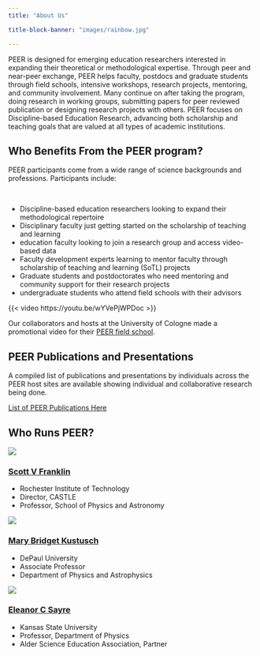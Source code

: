 ```yaml
---
title: "About Us"

title-block-banner: "images/rainbow.jpg"

---
```


PEER is designed for emerging education researchers interested in expanding their theoretical or methodological expertise. Through peer and near-peer exchange, PEER helps faculty, postdocs and graduate students through field schools, intensive workshops, research projects, mentoring, and community involvement. Many continue on after taking the program, doing research in working groups, submitting papers for peer reviewed publication or designing research projects with others. PEER focuses on Discipline-based Education Research, advancing both scholarship and teaching goals that are valued at all types of academic institutions.

## Who Benefits From the PEER program?

PEER participants come from a wide range of science backgrounds and professions. Participants include:  

&nbsp;  

* Discipline-based education researchers looking to expand their methodological repertoire
* Disciplinary faculty just getting started on the scholarship of teaching and learning
* education faculty looking to join a research group and access video-based data
* Faculty development experts learning to mentor faculty through scholarship of teaching and learning (SoTL) projects 
* Graduate students and postdoctorates who need mentoring and community support for their research projects
* undergraduate students who attend field schools with their advisors

{{< video https://youtu.be/wYVePjWPDoc >}}

Our collaborators and hosts at the University of Cologne made a promotional video for their [PEER field school](http://www.google.com/url?q=http%3A%2F%2Fzus.uni-koeln.de%2Fpeer.html&sa=D&sntz=1&usg=AFQjCNHnBsqbSNnmTPRlNQj3fVI_7jqRFQ).

## PEER Publications and Presentations

A compiled list of publications and presentations by individuals across the PEER host sites are available showing individual and collaborative research being done.  

[List of PEER Publications Here](https://www.rit.edu/castle/sites/rit.edu.castle/files/images/10-09-20_Compiled%20PEER%20Pubs_Pres%20.pdf)

## Who Runs PEER? {.centered-h1}

:::::: {.quarto-listing .quarto-listing-container-grid}
::::: {.list .grid .quarto-listing-cols-3}

::::{.g-col-1 .text-left}

:::{.text-center}

[![](/images/headshots/Franklin-headshot.jpg)]{fig-alt="Scott V Franklin" width="100%"}

### [Scott V Franklin](mailto:mkustus1@depaul.edu)
:::

* Rochester Institute of Technology
* Director, CASTLE
* Professor, School of Physics and Astronomy

::::

::::{.g-col-1 .text-left}

:::{.text-center}

[![](/images/headshots/Kustusch-headshot-2.jpg)]{fig-alt="Mary Bridget Kustusch" width="100%"}

### [Mary Bridget Kustusch](mailto:mkustus1@depaul.edu)
:::

* DePaul University
* Associate Professor
* Department of Physics and Astrophysics

::::

::::{.g-col-1 .text-left}

:::{.text-center}

[![](/images/headshots/Sayre-headshot-3.jpg)]{fig-alt="Eleanor C Sayre" width="100%"}

### [Eleanor C Sayre](https://zaposa.com/contact)
:::

* Kansas State University
* Professor, Department of Physics
* Alder Science Education Association, Partner

::::
:::::
::::::